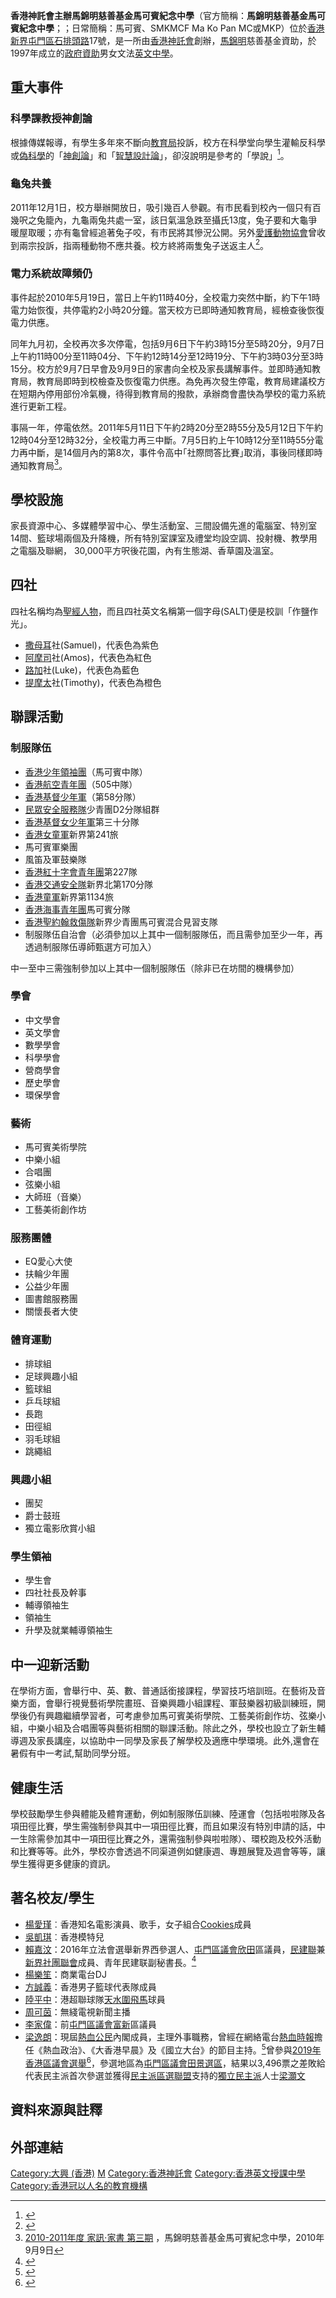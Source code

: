 {{citation style|time=2018-04-28T15:02:23+00:00}}
{{refimprove|time=2018-04-28T15:02:23+00:00}}
{{Infobox_School
| name = 香港神託會主辦馬錦明慈善基金馬可賓紀念中學
| other_name = Stewards Ma Kam Ming Charitable Foundation Ma Ko Pan Memorial College
| image = 
| motto = 作鹽作光
| established = 1997年
| religion = [[基督教|基督教]]
| affiliation = [[香港神託會|香港神託會]]
| type = 資助中學
| language = 英文
| president = 
| principal = [[張冠康|張冠康]]
| location = {{HK}}[[新界|新界]][[屯門區|屯門]][[石排頭路|石排頭路]]17號
| magazine = 
| website = http://www.makopan.edu.hk
}}

'''香港神託會主辦馬錦明慈善基金馬可賓紀念中學'''（官方簡稱：'''馬錦明慈善基金馬可賓紀念中學'''；{{lang-en|Stewards Ma Kam Ming Charitable Foundation Ma Ko Pan Memorial College}}；日常簡稱：馬可賓、SMKMCF Ma Ko Pan MC或MKP）位於[[香港|香港]][[新界|新界]][[屯門區|屯門區]][[石排頭路|石排頭路]]17號，是一所由[[香港神託會|香港神託會]]創辦，[[馬錦明|馬錦明]]慈善基金資助，於1997年成立的[[政府|政府]][[津貼學校|資助]]男女文法[[英文中學|英文中學]]。

== 重大事件 ==
===科學課教授神創論===
根據傳媒報導，有學生多年來不斷向[[教育局_(香港)|教育局]]投訴，校方在科學堂向學生灌輸反科學或[[偽科學|偽科學]]的「[[神創論|神創論]]」和「[[智慧設計論|智慧設計論]]」，卻沒說明是參考的「學說」<ref>{{Cite web|url=http://hk.apple.nextmedia.com/template/apple/art_main.php?iss_id=20100720&sec_id=4104&art_id=14257330|title=專題報道：中學生舉報　科學堂教神創論|publisher=《[[蘋果日報_(香港)|蘋果日報]]》|language=zh-hant|accessdate=2010-07-20}} </ref>。

===龜兔共養===
2011年12月1日，校方舉辦開放日，吸引幾百人參觀。有市民看到校內一個只有百幾呎之兔籠內，九龜兩兔共處一室，該日氣溫急跌至攝氏13度，兔子要和大龜爭暖屋取暖；亦有龜曾經追著兔子咬，有市民將其慘況公開。另外[[愛護動物協會|愛護動物協會]]曾收到兩宗投訴，指兩種動物不應共養。校方終將兩隻兔子送返主人<ref>{{Cite web|url=http://hk.apple.nextmedia.com/news/art/20111206/15866338|title=隔牆有耳：學界動物對決　烏龜又贏兔|publisher=《[[蘋果日報_(香港)|蘋果日報]]》|language=zh-hant|accessdate=2011-12-06|archive-date=2017-10-10|archive-url=https://web.archive.org/web/20171010115435/http://hk.apple.nextmedia.com/news/art/20111206/15866338|dead-url=no}}</ref>。

===電力系統故障頻仍===
事件起於2010年5月19日，當日上午約11時40分，全校電力突然中斷，約下午1時電力始恢復，共停電約2小時20分鐘。當天校方已即時通知教育局，經檢查後恢復電力供應。

同年九月初，全校再次多次停電，包括9月6日下午約3時15分至5時20分，9月7日上午約11時00分至11時04分、下午約12時14分至12時19分、下午約3時03分至3時15分。校方於9月7日早會及9月9日的家書向全校及家長講解事件。並即時通知教育局，教育局即時到校檢查及恢復電力供應。為免再次發生停電，教育局建議校方在短期內停用部份冷氣機，待得到教育局的撥款，承辦商會盡快為學校的電力系統進行更新工程。

事隔一年，停電依然。2011年5月11日下午約2時20分至2時55分及5月12日下午約12時04分至12時32分，全校電力再三中斷。7月5日約上午10時12分至11時55分電力再中斷，是14個月內的第8次，事件令高中｢社際問答比賽｣取消，事後同樣即時通知教育局<ref>[http://www.makopan.edu.hk/download/notice/73.pdf 2010-2011年度 家訊‧家書 第三期] {{Wayback|url=http://www.makopan.edu.hk/download/notice/73.pdf |date=20140407075713 }}，馬錦明慈善基金馬可賓紀念中學，2010年9月9日</ref>。

==學校設施==
家長資源中心、多媒體學習中心、學生活動室、三間設備先進的電腦室、特別室14間、籃球場兩個及升降機，所有特別室課室及禮堂均設空調、投射機、教學用之電腦及聯網， 30,000平方呎後花園，內有生態湖、香草園及溫室。

==四社==
四社名稱均為[[聖經人物|聖經人物]]，而且四社英文名稱第一個字母(SALT)便是校訓「作鹽作光」。
*[[撒母耳|撒母耳]]社(Samuel)，代表色為紫色
*[[阿摩司|阿摩司]]社(Amos)，代表色為紅色
*[[路加|路加]]社(Luke)，代表色為藍色
*[[提摩太|提摩太]]社(Timothy)，代表色為橙色

==聯課活動==
===制服隊伍===
*[[香港少年領袖團|香港少年領袖團]]（馬可賓中隊）
*[[香港航空青年團|香港航空青年團]]（505中隊）
*[[香港基督少年軍|香港基督少年軍]]（第58分隊）
*[[民眾安全服務隊|民眾安全服務隊]]少青團D2分隊組群
*[[香港基督女少年軍|香港基督女少年軍]]第三十分隊
*[[香港女童軍|香港女童軍]]新界第241旅
*馬可賓軍樂團
*風笛及軍鼓樂隊
*[[香港紅十字會青年團|香港紅十字會青年團]]第227隊
*[[香港交通安全隊|香港交通安全隊]]新界北第170分隊
*[[香港童軍|香港童軍]]新界第1134旅
*[[香港海事青年團|香港海事青年團]]馬可賓分隊
*[[香港聖約翰救傷隊|香港聖約翰救傷隊]]新界少青團馬可賓混合見習支隊
*制服隊伍自治會（必須參加以上其中一個制服隊伍，而且需參加至少一年，再透過制服隊伍導師甄選方可加入）
中一至中三需強制參加以上其中一個制服隊伍（除非已在坊間的機構參加）

===學會===
*中文學會
*英文學會
*數學學會
*科學學會
*營商學會
*歷史學會
*環保學會

===藝術===
*馬可賓美術學院
*中樂小組
*合唱團
*弦樂小組
*大師班（音樂）
*工藝美術創作坊

===服務團體===
*EQ愛心大使
*扶輪少年團
*公益少年團
*圖書館服務團
*關懷長者大使

===體育運動===
*排球組
*足球興趣小組
*籃球組
*乒乓球組
*長跑
*田徑組
*羽毛球組
*跳繩組

===興趣小組===
*團契
*爵士鼓班
*獨立電影欣賞小組

===學生領袖===
*學生會
*四社社長及幹事
*輔導領袖生
*領袖生
*升學及就業輔導領袖生

==中一迎新活動==
在學術方面，會舉行中、英、數、普通話銜接課程，學習技巧培訓班。在藝術及音樂方面，會舉行視覺藝術學院畫班、音樂興趣小組課程、軍鼓樂器初級訓練班，開學後仍有興趣繼續學習者，可考慮參加馬可賓美術學院、工藝美術創作坊、弦樂小組，中樂小組及合唱團等與藝術相關的聯課活動。除此之外，學校也設立了新生輔導週及家長講座，以協助中一同學及家長了解學校及適應中學環境。此外,還會在暑假有中一考試,幫助同學分班。

==健康生活==
學校鼓勵學生參與體能及體育運動，例如制服隊伍訓練、陸運會（包括啦啦隊及各項田徑比賽，學生需強制參與其中一項田徑比賽，而且如果沒有特別申請的話，中一生除需參加其中一項田徑比賽之外，還需強制參與啦啦隊）、環校跑及校外活動和比賽等等。此外，學校亦會透過不同渠道例如健康週、專題展覽及週會等等，讓學生獲得更多健康的資訊。

== 著名校友/學生 ==
*[[楊愛瑾|楊愛瑾]]︰香港知名電影演員、歌手，女子組合[[Cookies_(歌唱組合)|Cookies]]成員
*[[吳凱琪|吳凱琪]]︰香港模特兒
*[[賴嘉汶|賴嘉汶]]：2016年立法會選舉新界西參選人、[[屯門區議會|屯門區議會]][[欣田_(選區)|欣田]]區議員，[[民主建港協進聯盟|民建聯]]兼[[新界社團聯會|新界社團聯會]]成員、青年民建联副秘書長。<ref>{{cite news|url=https://topick.hket.com/article/1842857/%E9%9D%92%E5%B9%B4%E6%B0%91%E5%BB%BA%E8%81%AF%E4%B8%BB%E5%B8%AD%E3%80%8C%E5%90%B8Like%E5%8A%9B%E3%80%8D%E4%B8%8D%E5%8F%8A%E5%A5%B3%E5%A7%94%E5%93%A1|title=青年民建聯主席「吸Like力」不及女委員|newspaper=[[香港經濟日報|香港經濟日報]]|date=2017-06-23|archive-date=2021-05-03|archive-url=https://web.archive.org/web/20210503145316/https://topick.hket.com/article/1842857/%E9%9D%92%E5%B9%B4%E6%B0%91%E5%BB%BA%E8%81%AF%E4%B8%BB%E5%B8%AD%E3%80%8C%E5%90%B8Like%E5%8A%9B%E3%80%8D%E4%B8%8D%E5%8F%8A%E5%A5%B3%E5%A7%94%E5%93%A1|dead-url=no|accessdate=2021-10-05}}</ref>
*[[楊樂笙|楊樂笙]]：商業電台DJ
*[[方誠義|方誠義]]：香港男子籃球代表隊成員
*[[陸平中|陸平中]]：港超聯球隊[[天水圍飛馬|天水圍飛馬]]球員
*[[周可茵|周可茵]]：無綫電視新聞主播
*[[李家偉|李家偉]]：前[[屯門區議會|屯門區議會]][[富新_(選區)|富新]]區議員
*[[梁逸朗|梁逸朗]]：現屆[[熱血公民|熱血公民]]內閣成員，主理外事職務，曾經在網絡電台[[熱血時報|熱血時報]]擔任《熱血政治》、《大香港早晨》及《國立大台》的節目主持。<ref>{{cite web|title=熱血公民公佈首屆內閣名單　鄭松泰擔任主席|url=http://www.passiontimes.hk/article/10-02-2016/32973|agency=熱血時報|date=2016-02-10|accessdate=2019-09-03|archive-date=2019-09-08|archive-url=https://web.archive.org/web/20190908030244/http://www.passiontimes.hk/article/10-02-2016/32973|dead-url=no}}</ref>曾參與[[2019年香港區議會選舉|2019年香港區議會選舉]]<ref>{{Cite web |url=https://www.elections.gov.hk/dc2019/chi/nominat2.html |title=2019年香港區議會選舉侯選人提名 |accessdate=2019-10-18 |archive-date=2019-10-16 |archive-url=https://web.archive.org/web/20191016035746/https://www.elections.gov.hk/dc2019/chi/nominat2.html |dead-url=no }}</ref>，參選地區為[[屯門區議會|屯門區議會]][[田景_(選區)|田景選區]]，結果以3,496票之差敗給代表民主派首次參選並獲得[[民主派區選聯盟_(2019年)|民主派區選聯盟]]支持的[[民主派_(香港)|獨立民主派]]人士[[梁灝文|梁灝文]]

==資料來源與註釋==
{{reflist}}
{{NoteFoot}}

==外部連結==
[[Category:大興_(香港)|Category:大興 (香港)]]
[[Category:屯門區中學|M]]
[[Category:香港神託會|Category:香港神託會]]
[[Category:香港英文授課中學|Category:香港英文授課中學]]
[[Category:香港冠以人名的教育機構|Category:香港冠以人名的教育機構]]